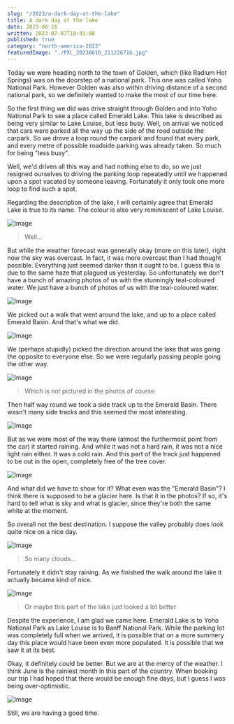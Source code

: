 ```yaml
---
slug: "/2023/a-dark-day-at-the-lake"
title: A dark day at the lake
date: 2023-06-16
written: 2023-07-07T18:41:00
published: true
category: "north-america-2023"
featuredImage: "./PXL_20230616_211226716.jpg"
---
```


Today we were heading north to the town of Golden, which (like Radium Hot Springs) was on the doorstep of a national park.  This one was called Yoho National Park.  However Golden was also within driving distance of a second national park, so we definitely wanted to make the most of our time here.

So the first thing we did was drive straight through Golden and into Yoho National Park to see a place called Emerald Lake.  This lake is described as being very similar to Lake Louise, but less busy.  Well, on arrival we noticed that cars were parked all the way up the side of the road outside the carpark.  So we drove a loop round the carpark and found that every park, and every metre of possible roadside parking was already taken.  So much for being "less busy".

Well, we'd driven all this way and had nothing else to do, so we just resigned ourselves to driving the parking loop repeatedly until we happened upon a spot vacated by someone leaving.  Fortunately it only took one more loop to find such a spot.

Regarding the description of the lake, I will certainly agree that Emerald Lake is true to its name.  The colour is also very reminiscent of Lake Louise.

![Image](PXL_20230616_183612032.jpg)

> Well...

But while the weather forecast was generally okay (more on this later), right now the sky was overcast.  In fact, it was more overcast than I had thought possible.  Everything just seemed darker than it ought to be.  I guess this is due to the same haze that plagued us yesterday.  So unfortunately we don't have a bunch of amazing photos of us with the stunningly teal-coloured water.  We just have a bunch of photos of us with the teal-coloured water.

![Image](PXL_20230616_184028047.jpg)

We picked out a walk that went around the lake, and up to a place called Emerald Basin.  And that's what we did.

![Image](PXL_20230616_183559406.jpg)

We (perhaps stupidly) picked the direction around the lake that was going the opposite to everyone else.  So we were regularly passing people going the other way.

![Image](PXL_20230616_190505944.jpg)

> Which is not pictured in the photos of course

Then half way round we took a side track up to the Emerald Basin.  There wasn't many side tracks and this seemed the most interesting.

![Image](PXL_20230616_200134429.jpg)

But as we were most of the way there (almost the furthermost point from the car) it started raining.  And while it was not a hard rain, it was not a nice light rain either.  It was a cold rain.  And this part of the track just happened to be out in the open, completely free of the tree cover.

![Image](PXL_20230616_201233057.jpg)

And what did we have to show for it?  What even was the "Emerald Basin"?  I think there is supposed to be a glacier here.  Is that it in the photos?  If so, it's hard to tell what is sky and what is glacier, since they're both the same white at the moment.

So overall not the best destination.  I suppose the valley probably does look quite nice on a nice day.

![Image](PXL_20230616_211226716.jpg)

> So many clouds...

Fortunately it didn't stay raining.  As we finished the walk around the lake it actually became kind of nice.

![Image](PXL_20230616_213045047.jpg)

> Or maybe this part of the lake just looked a lot better

Despite the experience, I am glad we came here.  Emerald Lake is to Yoho National Park as Lake Louise is to Banff National Park.  While the parking lot was completely full when we arrived, it is possible that on a more summery day this place would have been even more populated.  It is possible that we saw it at its best.

Okay, it definitely could be better.  But we are at the mercy of the weather.  I think June is the rainiest month in this part of the country.  When booking our trip I had hoped that there would be enough fine days, but I guess I was being over-optimistic.

![Image](PXL_20230616_213111096.jpg)

Still, we are having a good time.